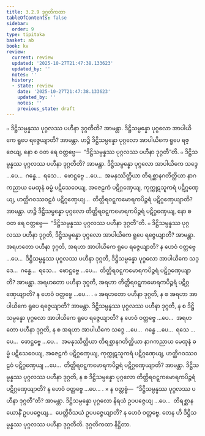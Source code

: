 ```yaml
---
title: 3.2.9 ဒုဂ္ဂတိကထာ
tableOfContents: false
sidebar:
  order: 9
type: tipitaka
basket: ab
book: kv
review:
  current: review
  updated: '2025-10-27T21:47:38.133623'
  updated_by: ''
  notes: ''
  history:
  - state: review
    date: '2025-10-27T21:47:38.133623'
    updated_by: ''
    notes: ''
    previous_state: draft
---
```



<ReviewStatus review={frontmatter.review} showDetails={true} />

<HypothesisAnnotation frontmatter={frontmatter} />

<DynamicBreadcrumb />

<Division number="650" book="kv" e="ch" v="32" p="343">

<Paragraph number="2129" book="kv">
๐ ဒိဋ္ဌိသမ္ပန္နဿ ပုဂ္ဂလဿ ပဟီနာ ဒုဂ္ဂတီတိ? အာမန္တာ. ဒိဋ္ဌိသမ္ပန္နော ပုဂ္ဂလော အာပါယိကေ ရူပေ ရဇ္ဇေယျာတိ? အာမန္တာ. ဟဉ္စိ ဒိဋ္ဌိသမ္ပန္နော ပုဂ္ဂလော အာပါယိကေ ရူပေ ရဇ္ဇေယျ, နော စ ဝတ ရေ ဝတ္တဗ္ဗေ—  “ဒိဋ္ဌိသမ္ပန္နဿ ပုဂ္ဂလဿ ပဟီနာ ဒုဂ္ဂတီ”တိ.
</Paragraph>

<Paragraph number="2130" book="kv">
๐ ဒိဋ္ဌိသမ္ပန္နဿ ပုဂ္ဂလဿ ပဟီနာ ဒုဂ္ဂတီတိ? အာမန္တာ. ဒိဋ္ဌိသမ္ပန္နော ပုဂ္ဂလော အာပါယိကေ သဒ္ဒေ …ပေ…  ဂန္ဓေ…  ရသေ…  ဖောဋ္ဌဗ္ဗေ …ပေ…  အမနုဿိတ္ထိယာ တိရစ္ဆာနဂတိတ္ထိယာ နာဂကညာယ မေထုနံ ဓမ္မံ ပဋိသေဝေယျ, အဇေဠကံ ပဋိဂ္ဂဏှေယျ, ကုက္ကုဋသူကရံ ပဋိဂ္ဂဏှေယျ, ဟတ္ထိဂဝဿဝဠဝံ ပဋိဂ္ဂဏှေယျ…  တိတ္တိရဝဋ္ဋကမောရကပိဉ္ဇရံ ပဋိဂ္ဂဏှေယျာတိ? အာမန္တာ. ဟဉ္စိ ဒိဋ္ဌိသမ္ပန္နော ပုဂ္ဂလော တိတ္တိရဝဋ္ဋကမောရကပိဉ္ဇရံ ပဋိဂ္ဂဏှေယျ, နော စ ဝတ ရေ ဝတ္တဗ္ဗေ—  “ဒိဋ္ဌိသမ္ပန္နဿ ပုဂ္ဂလဿ ပဟီနာ ဒုဂ္ဂတီ”တိ.
</Paragraph>

</Division>
<Division number="651" book="kv" e="ch" v="32" p="343">

<Paragraph number="2131" book="kv">
๐ ဒိဋ္ဌိသမ္ပန္နဿ ပုဂ္ဂလဿ ပဟီနာ ဒုဂ္ဂတိ, ဒိဋ္ဌိသမ္ပန္နော ပုဂ္ဂလော အာပါယိကေ ရူပေ ရဇ္ဇေယျာတိ? အာမန္တာ. အရဟတော ပဟီနာ ဒုဂ္ဂတိ, အရဟာ အာပါယိကေ ရူပေ ရဇ္ဇေယျာတိ? န ဟေဝံ ဝတ္တဗ္ဗေ …ပေ…  ဒိဋ္ဌိသမ္ပန္နဿ ပုဂ္ဂလဿ ပဟီနာ ဒုဂ္ဂတိ, ဒိဋ္ဌိသမ္ပန္နော ပုဂ္ဂလော အာပါယိကေ သဒ္ဒေ…  ဂန္ဓေ…  ရသေ…  ဖောဋ္ဌဗ္ဗေ …ပေ…  တိတ္တိရဝဋ္ဋကမောရကပိဉ္ဇရံ ပဋိဂ္ဂဏှေယျာတိ? အာမန္တာ. အရဟတော ပဟီနာ ဒုဂ္ဂတိ, အရဟာ တိတ္တိရဝဋ္ဋကမောရကပိဉ္ဇရံ ပဋိဂ္ဂဏှေယျာတိ? န ဟေဝံ ဝတ္တဗ္ဗေ …ပေ… .
</Paragraph>

<Paragraph number="2132" book="kv">
๐ အရဟတော ပဟီနာ ဒုဂ္ဂတိ, န စ အရဟာ အာပါယိကေ ရူပေ ရဇ္ဇေယျာတိ? အာမန္တာ. ဒိဋ္ဌိသမ္ပန္နဿ ပုဂ္ဂလဿ ပဟီနာ ဒုဂ္ဂတိ, န စ ဒိဋ္ဌိသမ္ပန္နော ပုဂ္ဂလော အာပါယိကေ ရူပေ ရဇ္ဇေယျာတိ? န ဟေဝံ ဝတ္တဗ္ဗေ …ပေ…  အရဟတော ပဟီနာ ဒုဂ္ဂတိ, န စ အရဟာ အာပါယိကေ သဒ္ဒေ …ပေ…  ဂန္ဓေ …ပေ…  ရသေ …ပေ…  ဖောဋ္ဌဗ္ဗေ …ပေ…  အမနုဿိတ္ထိယာ တိရစ္ဆာနဂတိတ္ထိယာ နာဂကညာယ မေထုနံ ဓမ္မံ ပဋိသေဝေယျ, အဇေဠကံ ပဋိဂ္ဂဏှေယျ, ကုက္ကုဋသူကရံ ပဋိဂ္ဂဏှေယျ, ဟတ္ထိဂဝဿဝဠဝံ ပဋိဂ္ဂဏှေယျ …ပေ…  တိတ္တိရဝဋ္ဋကမောရကပိဉ္ဇရံ ပဋိဂ္ဂဏှေယျာတိ? အာမန္တာ. ဒိဋ္ဌိသမ္ပန္နဿ ပုဂ္ဂလဿ ပဟီနာ ဒုဂ္ဂတိ, န စ ဒိဋ္ဌိသမ္ပန္နော ပုဂ္ဂလော တိတ္တိရဝဋ္ဋကမောရကပိဉ္ဇရံ ပဋိဂ္ဂဏှေယျာတိ? န ဟေဝံ ဝတ္တဗ္ဗေ …ပေ… .
</Paragraph>

</Division>
<Division number="652" book="kv" e="ch" v="32" p="344">

<Paragraph number="2133" book="kv">
× န ဝတ္တဗ္ဗံ—  “ဒိဋ္ဌိသမ္ပန္နဿ ပုဂ္ဂလဿ ပဟီနာ ဒုဂ္ဂတီ”တိ? အာမန္တာ. ဒိဋ္ဌိသမ္ပန္နော ပုဂ္ဂလော နိရယံ ဥပပဇ္ဇေယျ …ပေ…  တိရစ္ဆာနယောနိံ ဥပပဇ္ဇေယျ…  ပေတ္တိဝိသယံ ဥပပဇ္ဇေယျာတိ? န ဟေဝံ ဝတ္တဗ္ဗေ. တေန ဟိ ဒိဋ္ဌိသမ္ပန္နဿ ပုဂ္ဂလဿ ပဟီနာ ဒုဂ္ဂတီတိ.

</Paragraph>
</Division>

<Paragraph number="2134" type="center" book="kv">
ဒုဂ္ဂတိကထာ နိဋ္ဌိတာ.
</Paragraph>